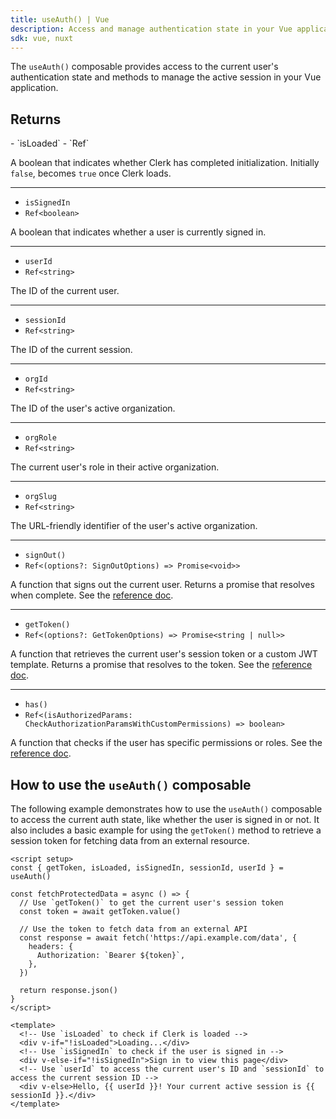 ```yaml
---
title: useAuth() | Vue
description: Access and manage authentication state in your Vue application with Clerk's useAuth() composable.
sdk: vue, nuxt
---
```


The `useAuth()` composable provides access to the current user's authentication state and methods to manage the active session in your Vue application.

## Returns

<Properties>
  - `isLoaded`
  - `Ref<boolean>`

  A boolean that indicates whether Clerk has completed initialization. Initially `false`, becomes `true` once Clerk loads.

  ---

  - `isSignedIn`
  - `Ref<boolean>`

  A boolean that indicates whether a user is currently signed in.

  ---

  - `userId`
  - `Ref<string>`

  The ID of the current user.

  ---

  - `sessionId`
  - `Ref<string>`

  The ID of the current session.

  ---

  - `orgId`
  - `Ref<string>`

  The ID of the user's active organization.

  ---

  - `orgRole`
  - `Ref<string>`

  The current user's role in their active organization.

  ---

  - `orgSlug`
  - `Ref<string>`

  The URL-friendly identifier of the user's active organization.

  ---

  - `signOut()`
  - `Ref<(options?: SignOutOptions) => Promise<void>>`

  A function that signs out the current user. Returns a promise that resolves when complete. See the [reference doc](/docs/reference/javascript/clerk#sign-out).

  ---

  - `getToken()`
  - `Ref<(options?: GetTokenOptions) => Promise<string | null>>`

  A function that retrieves the current user's session token or a custom JWT template. Returns a promise that resolves to the token. See the [reference doc](/docs/reference/javascript/session#get-token).

  ---

  - `has()`
  - `Ref<(isAuthorizedParams: CheckAuthorizationParamsWithCustomPermissions) => boolean>`

  A function that checks if the user has specific permissions or roles. See the [reference doc](/docs/reference/backend/types/auth-object#has).
</Properties>

## How to use the `useAuth()` composable

The following example demonstrates how to use the `useAuth()` composable to access the current auth state, like whether the user is signed in or not. It also includes a basic example for using the `getToken()` method to retrieve a session token for fetching data from an external resource.

```vue {{ filename: 'app/pages/protected-page.vue' }}
<script setup>
const { getToken, isLoaded, isSignedIn, sessionId, userId } = useAuth()

const fetchProtectedData = async () => {
  // Use `getToken()` to get the current user's session token
  const token = await getToken.value()

  // Use the token to fetch data from an external API
  const response = await fetch('https://api.example.com/data', {
    headers: {
      Authorization: `Bearer ${token}`,
    },
  })

  return response.json()
}
</script>

<template>
  <!-- Use `isLoaded` to check if Clerk is loaded -->
  <div v-if="!isLoaded">Loading...</div>
  <!-- Use `isSignedIn` to check if the user is signed in -->
  <div v-else-if="!isSignedIn">Sign in to view this page</div>
  <!-- Use `userId` to access the current user's ID and `sessionId` to access the current session ID -->
  <div v-else>Hello, {{ userId }}! Your current active session is {{ sessionId }}.</div>
</template>
```
